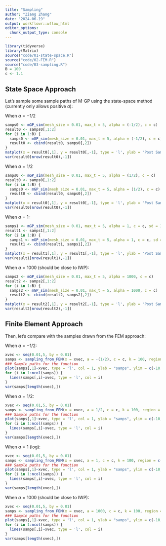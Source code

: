 ```yaml
---
title: "Sampling"
author: "Ziang Zhang"
date: "2024-06-19"
output: workflowr::wflow_html
editor_options:
  chunk_output_type: console
---
```


```r
library(tidyverse)
library(Matrix)
source("code/01-state-space.R")
source("code/02-FEM.R")
source("code/03-sampling.R")
B = 100
c <- 1.1
```

## State Space Approach

Let's sample some sample paths of M-GP using the state-space method (currently only allows positive $a$):

When $a = -1/2$
```r
samps0 <- mGP_sim(mesh_size = 0.01, max_t = 5, alpha = (-1/2), c = c)
result0 <- samps0[,1:2]
for (i in 1:B) {
  samps0 <- mGP_sim(mesh_size = 0.01, max_t = 5, alpha = (-1/2), c = c)
  result0 <- cbind(result0, samps0[,2])
}
matplot(x = result0[,1], y = result0[,-1], type = 'l', ylab = "Post Samp", xlab = "x", main = "alpha = -1/2", ylim = c(-10,10))
var(result0[nrow(result0),-1])
```

When $a = 1/2$
```r
samps0 <- mGP_sim(mesh_size = 0.01, max_t = 5, alpha = (1/2), c = c)
result0 <- samps0[,1:2]
for (i in 1:B) {
  samps0 <- mGP_sim(mesh_size = 0.01, max_t = 5, alpha = (1/2), c = c)
  result0 <- cbind(result0, samps0[,2])
}
matplot(x = result0[,1], y = result0[,-1], type = 'l', ylab = "Post Samp", xlab = "x", main = "alpha = 1/2", ylim = c(-10,10))
var(result0[nrow(result0),-1])
```

When $a = 1$:
```r
samps1 <- mGP_sim(mesh_size = 0.01, max_t = 5, alpha = 1, c = c, sd = 1)
result1 <- samps1[,1:2]
for (i in 1:B) {
  samps1 <- mGP_sim(mesh_size = 0.01, max_t = 5, alpha = 1, c = c, sd = 1)
  result1 <- cbind(result1, samps1[,2])
}
matplot(x = result1[,1], y = result1[,-1], type = 'l', ylab = "Post Samp", xlab = "x", main = "alpha = 1", ylim = c(-10,10))
var(result1[nrow(result1),-1])
```


When $a = 1000$ (should be close to IWP):
```r
samps2 <- mGP_sim(mesh_size = 0.01, max_t = 5, alpha = 1000, c = c)
result2 <- samps2[,1:2]
for (i in 1:B) {
  samps2 <- mGP_sim(mesh_size = 0.01, max_t = 5, alpha = 1000, c = c)
  result2 <- cbind(result2, samps2[,2])
}
matplot(x = result2[,1], y = result2[,-1], type = 'l', ylab = "Post Samp", xlab = "x", main = "alpha = 1000", ylim = c(-10,10))
var(result2[nrow(result2),-1])
```



## Finite Element Approach

Then, let's compare with the samples drawn from the FEM approach:

When $a = -1/2$:
```r
xvec <- seq(0.01,5, by = 0.01)
samps <- sampling_from_FEM(x = xvec, a = -(1/2), c = c, k = 100, region = c(0,5), n = B)
### Sample paths for the function
plot(samps[,1]~xvec, type = 'l', col = 1, ylab = "samps", ylim = c(-10,10))
for (i in 1:ncol(samps)) {
  lines(samps[,i]~xvec, type = 'l', col = i)
}
var(samps[length(xvec),])
```


When $a = 1/2$:
```r
xvec <- seq(0.01,5, by = 0.01)
samps <- sampling_from_FEM(x = xvec, a = 1/2, c = c, k = 100, region = c(0,5), n = B)
### Sample paths for the function
plot(samps[,1]~xvec, type = 'l', col = 1, ylab = "samps", ylim = c(-10,10))
for (i in 1:ncol(samps)) {
  lines(samps[,i]~xvec, type = 'l', col = i)
}
var(samps[length(xvec),])
```


When $a = 1$ (log):
```r
xvec <- seq(0.01,5, by = 0.01)
samps <- sampling_from_FEM(x = xvec, a = 1, c = c, k = 100, region = c(0,5), n = B)
### Sample paths for the function
plot(samps[,1]~xvec, type = 'l', col = 1, ylab = "samps", ylim = c(-10,10))
for (i in 1:ncol(samps)) {
  lines(samps[,i]~xvec, type = 'l', col = i)
}
var(samps[length(xvec),])
```


When $a = 1000$ (should be close to IWP):
```r
xvec <- seq(0.01,5, by = 0.01)
samps <- sampling_from_FEM(x = xvec, a = 1000, c = c, k = 100, region = c(0,5), n = B)
### Sample paths for the function
plot(samps[,1]~xvec, type = 'l', col = 1, ylab = "samps", ylim = c(-10,10))
for (i in 1:ncol(samps)) {
  lines(samps[,i]~xvec, type = 'l', col = i)
}
var(samps[length(xvec),])
```
